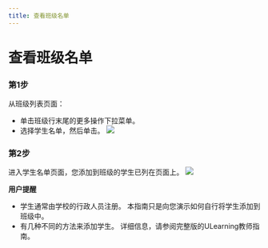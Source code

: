 ```yaml
--- 
title: 查看班级名单
--- 
```




# 查看班级名单

### 第1步 

 从班级列表页面： 
 - 单击班级行末尾的更多操作下拉菜单。 
 - 选择学生名单，然后单击。 
 ![](/img/ulearning/teacher/class07.png)
 
 ### 第2步 
 进入学生名单页面，您添加到班级的学生已列在页面上。 
 ![](/img/ulearning/teacher/class08.png)
 
 **用户提醒** 
 - 学生通常由学校的行政人员注册。 本指南只是向您演示如何自行将学生添加到班级中。 
 - 有几种不同的方法来添加学生。 详细信息，请参阅完整版的ULearning教师指南。
